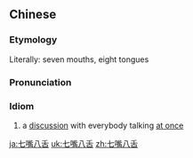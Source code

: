 ==Chinese==
{{zh-forms}}

===Etymology===
Literally: seven mouths, eight tongues

===Pronunciation===
{{zh-pron
|m=qīzuǐbāshé
|c=cat1 zeoi2 baat3 sit6
|cat=id
}}

===Idiom===
{{zh-idiom}}

# a [[discussion]] with everybody talking [[at once]]

{{zh-cat|Advanced}}

[[ja:七嘴八舌]]
[[uk:七嘴八舌]]
[[zh:七嘴八舌]]